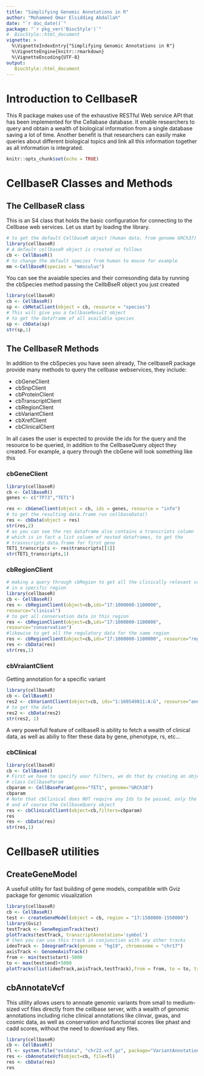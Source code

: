 ```yaml
---
title: "Simplifying Genomic Annotations in R"
author: "Mohammed Omar Elsiddieg Abdallah"
date: "`r doc_date()`"
package: "`r pkg_ver('BiocStyle')`"
#  BiocStyle::html_document
vignette: >
  %\VignetteIndexEntry{"Simplifying Genomic Annotations in R"}
  %\VignetteEngine{knitr::rmarkdown}
  %\VignetteEncoding{UTF-8}  
output: 
   BiocStyle::html_document
---
```

# Introduction to CellbaseR
This R package makes use of the exhaustive RESTful Web service API that has been
implemented for the Cellabase database. It enable researchers to query and 
obtain a wealth of biological information from a single database saving a lot 
of time. Another benefit is that researchers can easily make  queries about 
different biological topics and link all this information together as all 
information is integrated.

```r
knitr::opts_chunk$set(echo = TRUE)
```
# CellbaseR Classes and Methods
## The CellbaseR class  
This is an S4 class that holds the basic configuration for connecting to the 
Cellbase web services. Let us start by loading the library. 

```r
# to get the default CellbaseR object (human data, from genome GRCh37)
library(cellbaseR)
# A default cellbaseR object is created as follows
cb <- CellBaseR()
# to change the default species from human to mouse for example
mm <-CellBaseR(species = "mmsculus") 

```

You can see the avaiable species and their corresonding data by
running the cbSpecies method passing  the CellbBseR object you just created 

```r
library(cellbaseR)
cb <- CellBaseR()
sp <- cbMetaClient(object = cb, resource = "species")
# This will give you a CellbaseResult object
# to get the dataframe of all available species
sp <- cbData(sp)
str(sp,1)

```

## The CellbaseR Methods
In addition to the cbSpecies you have seen already, The cellbaseR package
provide many methods to query the cellbase webservices, they include:  
 
-  cbGeneClient  
-  cbSnpClient  
-  cbProteinClient   
-  cbTranscriptClient 
-  cbRegionClient 
-  cbVariantClient   
-  cbXrefClient   
-  cbClinicalClient 

In all cases the user is expected to provide the ids for the query and the 
resource to be queried, in addition to the CellbaseQuery object they created.
For example, a query through the cbGene will look something like this

### cbGeneClient
```r
library(cellbaseR)
cb <- CellBaseR()
genes <- c("TP73","TET1")

res <- cbGeneClient(object = cb, ids = genes, resource = "info")
# to get the resulting data.frame run cellbaseData()
res <- cbData(object = res)
str(res,2)
# as you can see the res dataframe also contains a transcriots column 
# which is in fact a list column of nested dataframes, to get the
# trasnscripts data.frame for first gene
TET1_transcripts <- res$transcripts[[1]]
str(TET1_transcripts,1)
```


### cbRegionClient  
```r
# making a query through cbRegion to get all the clinically relevant variants 
# in a specific region
library(cellbaseR)
cb <- CellBaseR()
res <- cbRegionClient(object=cb,ids="17:1000000-1100000",
resource="clinical")
# to get all conservation data in this region
res <- cbRegionClient(object=cb,ids="17:1000000-1100000",
resource="conservation")
#likewise to get all the regulatory data for the same region
res <- cbRegionClient(object=cb,ids="17:1000000-1100000", resource="regulatory")
res <- cbData(res)
str(res,1)
```
### cbVraiantClient 
Getting annotation for a specific variant
```r
library(cellbaseR)
cb <- CellBaseR()
res2 <- cbVariantClient(object=cb, ids="1:169549811:A:G", resource="annotation")
# to get the data 
res2 <- cbData(res2)
str(res2, 1)
```

A very powerfull feature of cellbaseR is ability to fetch a wealth of clinical 
data, as well as abiliy to fiter these data by gene, phenotype, rs, etc…

### cbClinical

```r
library(cellbaseR)
cb <- CellBaseR()
# First we have to specify aour filters, we do that by creating an object of
# class CellbaseParam
cbparam <- CellBaseParam(gene="TET1", genome="GRCh38")
cbparam
# Note that cbClinical does NOT require any Ids to be passed, only the filters
# and of course the CellbaseQuery object
res <- cbClinicalClient(object=cb,filters=cbparam)
res
res <- cbData(res)
str(res,1)

```

# CellbaseR utilities
## CreateGeneModel 
A usefull utility for fast building of gene models, compatible with Gviz 
package for genomic visualization

```r
library(cellbaseR)
cb <- CellBaseR()
test <- createGeneModel(object = cb, region = "17:1500000-1550000")
library(Gviz)
testTrack <- GeneRegionTrack(test)
plotTracks(testTrack, transcriptAnnotation='symbol')
# then you can use this track in conjunction with any other tracks
ideoTrack <- IdeogramTrack(genome = "hg19", chromosome = "chr17")
axisTrack <- GenomeAxisTrack()
from <- min(test$start)-5000
to <- max(test$end)+5000
plotTracks(list(ideoTrack,axisTrack,testTrack),from = from, to = to, transcriptAnnotation='symbol')


```

## cbAnnotateVcf  
This utility allows users to annoate genomic variants from small to medium-sized vcf files directly from the cellbase server, with a wealth of genomic annotations including riche clinical annotations like clinvar, gwas, and cosmic data, as well as conservation and functional scores like phast and cadd  scores, without the need to download any files.  
```r
library(cellbaseR)
cb <- CellBaseR()
fl <- system.file("extdata", "chr22.vcf.gz", package="VariantAnnotation")
res <- cbAnnotateVcf(object=cb, file=fl)
res <- cbData(res)
res

```






